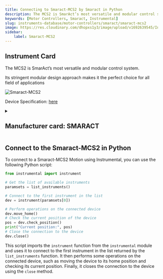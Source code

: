 ```yaml
---
title: Connecting to Smaract-MCS2 by Smaract in Python
description: The MCS2 is SmarAct’s most versatile and modular control system.  Its stringent modular design approach makes it the perfect choice for all field of applications
keywords: [Motor Controllers, Smaract, Instrumental] 
slug: instruments-database/motor-controllers/smaract/smaract-mcs2 
image: https://res.cloudinary.com/dhopxs1y3/image/upload/v1692639545/Instruments/Motor%20Controllers/Smaract-MCS2/file.png
sidebar:
    label: Smaract-MCS2 
---
```



## Instrument Card

The MCS2 is SmarAct’s most versatile and modular control system.

Its stringent modular design approach makes it the perfect choice for all field of applications


![Smaract-MCS2](https://res.cloudinary.com/dhopxs1y3/image/upload/v1692639545/Instruments/Motor%20Controllers/Smaract-MCS2/file.png)

Device Specification: [here](https://www.smaract.com/en/control-systems-and-software/product/mcs2?download=files/media/files/MCS2_Modular_Concept.pdf)

<details style={{ marginTop: "15px"}}>
<summary><h2 style={{display:'inline'}}>Manufacturer card: SMARACT</h2></summary>

![SMARACT](https://res.cloudinary.com/dhopxs1y3/image/upload/v1692806184/Instruments/Vendor%20Logos/SmartAct.png)

In our [Motion](https://www.smaract.com/en/motion) business unit, we develop and produce high-precision, compact products for nano-positioning that meet the highest demands while being easy to handle

- Headquarters: USA
- Yearly Revenue (millions, USD): 15
- Vendor Website: [here](https://www.smaract.com/en/)

</details>


<FeaturedInstrumentVideo category="MOTOR_CONTROLLERS" />

## Connect to the Smaract-MCS2 in Python





<Tabs>

<SectionsCard category="MOTOR_CONTROLLERS" manufacturer="Smaract"></SectionsCard>

<TabItem value="Instrumental" label="Instrumental">

To connect to a Smaract-MCS2 Motion using Instrumental, you can use the following Python script:

```python
from instrumental import instrument

# Get the list of available instruments
paramsets = list_instruments()

# Connect to the first instrument in the list
dev = instrument(paramsets[0])

# Perform operations on the connected device
dev.move_home()
# Check the current position of the device
pos = dev.check_position()
print("Current position:", pos)
# Close the connection to the device
dev.close()
```

This script imports the `instrument` function from the `instrumental` module and uses it to connect to the first instrument in the list returned by the `list_instruments` function. It then performs some operations on the connected device, such as moving the device to its home position and checking its current position. Finally, it closes the connection to the device using the `close` method.

</TabItem>
</Tabs>